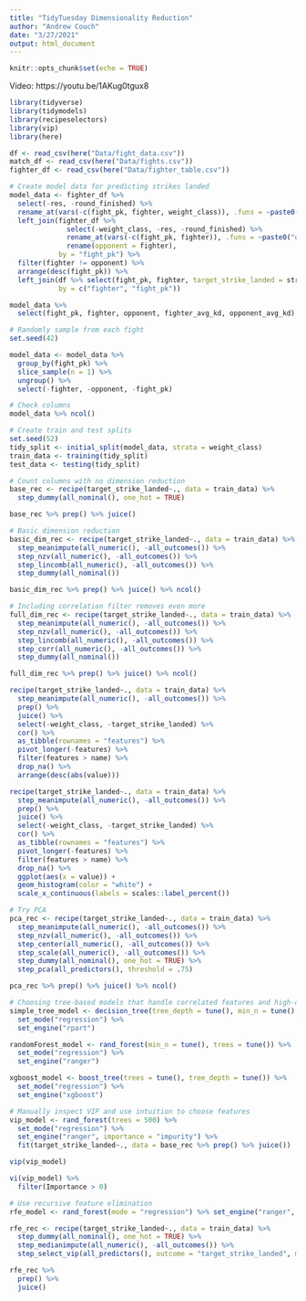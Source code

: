 ```yaml
---
title: "TidyTuesday Dimensionality Reduction"
author: "Andrew Couch"
date: "3/27/2021"
output: html_document
---
```


```r
knitr::opts_chunk$set(echo = TRUE)
```

Video: https://youtu.be/1AKug0tgux8

```r
library(tidyverse)
library(tidymodels)
library(recipeselectors)
library(vip)
library(here)

df <- read_csv(here("Data/fight_data.csv"))
match_df <- read_csv(here("Data/fights.csv"))
fighter_df <- read_csv(here("Data/fighter_table.csv"))
```



```r
# Create model data for predicting strikes landed
model_data <- fighter_df %>% 
  select(-res, -round_finished) %>% 
  rename_at(vars(-c(fight_pk, fighter, weight_class)), .funs = ~paste0("fighter_", .x)) %>% 
  left_join(fighter_df %>% 
              select(-weight_class, -res, -round_finished) %>% 
              rename_at(vars(-c(fight_pk, fighter)), .funs = ~paste0("opponent_", .x)) %>% 
              rename(opponent = fighter),
            by = "fight_pk") %>% 
  filter(fighter != opponent) %>% 
  arrange(desc(fight_pk)) %>% 
  left_join(df %>% select(fight_pk, fighter, target_strike_landed = strike_landed) ,
            by = c("fighter", "fight_pk")) 

model_data %>% 
  select(fight_pk, fighter, opponent, fighter_avg_kd, opponent_avg_kd)
```


```r
# Randomly sample from each fight
set.seed(42)

model_data <- model_data %>% 
  group_by(fight_pk) %>% 
  slice_sample(n = 1) %>% 
  ungroup() %>% 
  select(-fighter, -opponent, -fight_pk)
```


```r
# Check columns 
model_data %>% ncol()
```


```r
# Create train and test splits
set.seed(52)
tidy_split <- initial_split(model_data, strata = weight_class)
train_data <- training(tidy_split)
test_data <- testing(tidy_split)
```

```r
# Count columns with no dimension reduction
base_rec <- recipe(target_strike_landed~., data = train_data) %>% 
  step_dummy(all_nominal(), one_hot = TRUE) 

base_rec %>% prep() %>% juice()
```


```r
# Basic dimension reduction
basic_dim_rec <- recipe(target_strike_landed~., data = train_data) %>% 
  step_meanimpute(all_numeric(), -all_outcomes()) %>% 
  step_nzv(all_numeric(), -all_outcomes()) %>% 
  step_lincomb(all_numeric(), -all_outcomes()) %>% 
  step_dummy(all_nominal()) 

basic_dim_rec %>% prep() %>% juice() %>% ncol()
```

```r
# Including correlation filter removes even more 
full_dim_rec <- recipe(target_strike_landed~., data = train_data) %>% 
  step_meanimpute(all_numeric(), -all_outcomes()) %>% 
  step_nzv(all_numeric(), -all_outcomes()) %>% 
  step_lincomb(all_numeric(), -all_outcomes()) %>% 
  step_corr(all_numeric(), -all_outcomes()) %>% 
  step_dummy(all_nominal()) 

full_dim_rec %>% prep() %>% juice() %>% ncol()
```

```r
recipe(target_strike_landed~., data = train_data) %>% 
  step_meanimpute(all_numeric(), -all_outcomes()) %>% 
  prep() %>% 
  juice() %>% 
  select(-weight_class, -target_strike_landed) %>% 
  cor() %>% 
  as_tibble(rownames = "features") %>% 
  pivot_longer(-features) %>% 
  filter(features > name) %>% 
  drop_na() %>% 
  arrange(desc(abs(value))) 
```

```r
recipe(target_strike_landed~., data = train_data) %>% 
  step_meanimpute(all_numeric(), -all_outcomes()) %>% 
  prep() %>% 
  juice() %>% 
  select(-weight_class, -target_strike_landed) %>% 
  cor() %>% 
  as_tibble(rownames = "features") %>% 
  pivot_longer(-features) %>% 
  filter(features > name) %>% 
  drop_na() %>% 
  ggplot(aes(x = value)) + 
  geom_histogram(color = "white") + 
  scale_x_continuous(labels = scales::label_percent())
```

```r
# Try PCA
pca_rec <- recipe(target_strike_landed~., data = train_data) %>% 
  step_meanimpute(all_numeric(), -all_outcomes()) %>% 
  step_nzv(all_numeric(), -all_outcomes()) %>% 
  step_center(all_numeric(), -all_outcomes()) %>% 
  step_scale(all_numeric(), -all_outcomes()) %>% 
  step_dummy(all_nominal(), one_hot = TRUE) %>% 
  step_pca(all_predictors(), threshold = .75)

pca_rec %>% prep() %>% juice() %>% ncol()
```


```r
# Choosing tree-based models that handle correlated features and high-dimensionality
simple_tree_model <- decision_tree(tree_depth = tune(), min_n = tune(), cost_complexity = tune()) %>% 
  set_mode("regression") %>% 
  set_engine("rpart")

randomForest_model <- rand_forest(min_n = tune(), trees = tune()) %>% 
  set_mode("regression") %>% 
  set_engine("ranger")

xgboost_model <- boost_tree(trees = tune(), tree_depth = tune()) %>% 
  set_mode("regression") %>% 
  set_engine("xgboost")
```



```r
# Manually inspect VIP and use intuition to choose features
vip_model <- rand_forest(trees = 500) %>% 
  set_mode("regression") %>% 
  set_engine("ranger", importance = "impurity") %>% 
  fit(target_strike_landed~., data = base_rec %>% prep() %>% juice())

vip(vip_model)

vi(vip_model) %>% 
  filter(Importance > 0)
```



```r
# Use recursive feature elimination
rfe_model <- rand_forest(mode = "regression") %>% set_engine("ranger", importance = "permutation")

rfe_rec <- recipe(target_strike_landed~., data = train_data) %>% 
  step_dummy(all_nominal(), one_hot = TRUE) %>% 
  step_medianimpute(all_numeric(), -all_outcomes()) %>% 
  step_select_vip(all_predictors(), outcome = "target_strike_landed", model = rfe_model, threshold = 0.9)

rfe_rec %>% 
  prep() %>% 
  juice()
```


